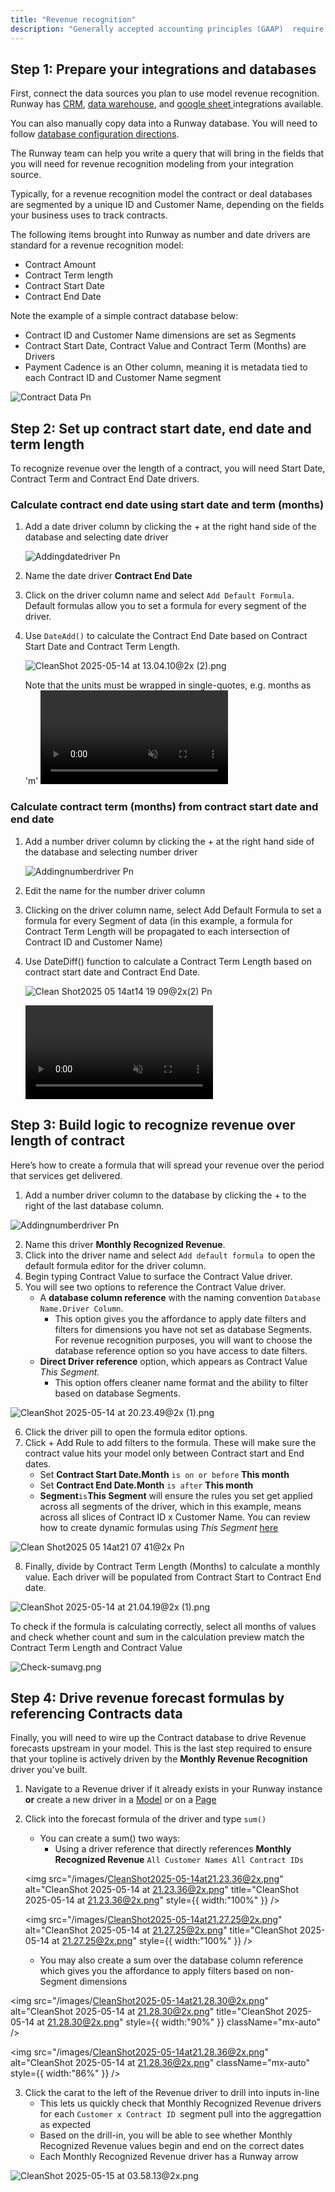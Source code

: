 ```yaml
---
title: "Revenue recognition"
description: "Generally accepted accounting principles (GAAP)  require that businesses recognize revenue when it’s earned (accrual accounting) rather than when payment is received (cash accounting). This article explains how to build a revenue recognition model in Runway for recurring contracts. "
---
```


## Step 1: Prepare your integrations and databases

First, connect the data sources you plan to use model revenue recognition. Runway has [CRM](https://docs.runway.com/integrations/revenue/hubspot), [data warehouse](https://docs.runway.com/integrations/data-storage/data-warehouses#data-warehouses), and [google sheet ](https://docs.runway.com/integrations/data-storage/google-sheets)integrations available.

You can also manually copy data into a Runway database. You will need to follow [database configuration directions](https://docs.runway.com/concepts/databases/databases-basics#configuring-a-database).

The Runway team can help you write a query that will bring in the fields that you will need for revenue recognition modeling from your integration source.

Typically, for a revenue recognition model the contract or deal databases are segmented by a unique ID and Customer Name, depending on the fields your business uses to track contracts.

The following items brought into Runway as number and date drivers are standard for a revenue recognition model:

- Contract Amount
- Contract Term length
- Contract Start Date
- Contract End Date

Note the example of a simple contract database below:

- Contract ID and Customer Name dimensions are set as Segments
- Contract Start Date, Contract Value and Contract Term (Months) are Drivers
- Payment Cadence is an Other column, meaning it is metadata tied to each Contract ID and Customer Name segment

![Contract Data Pn](/CleanShot2025-05-14at12.28.47@2x.png)

## Step 2: Set up contract start date,  end date and term length

To recognize revenue over the length of a contract, you will need Start Date, Contract Term and Contract End Date drivers.

### Calculate contract end date using start date and term (months)

1. Add a date driver column by clicking the \+ at the right hand side of the database and selecting date driver

   ![Addingdatedriver Pn](/CleanShot2025-05-14at12.53.55@2x.png)
2. Name the date driver **Contract End Date**
3. Click on the driver column name and select `Add Default Formula`. Default formulas allow you to set a formula for every segment of the driver.
4. Use `DateAdd()` to calculate the Contract End Date based on Contract Start Date and Contract Term Length.

   ![CleanShot 2025-05-14 at 13.04.10@2x (2).png](/images/CleanShot2025-05-14at13.04.10@2x\(2\).png)

   <Note>
     Note that the units must be wrapped in single-quotes, e.g. months as 'm'
   </Note>
   <video muted autoplay="true" loop controls playsinline="true" class="doc-video" src="https://documentation.runwaydev.com/videos/Date-Add-Demo.mp4" />

### Calculate contract term (months) from contract start date and end date

1. Add a number driver column by clicking the \+ at the right hand side of the database and selecting number driver

   ![Addingnumberdriver Pn](/CleanShot2025-05-14at13.41.32@2x.png)
2. Edit the name for the number driver column
3. Clicking on the driver column name, select Add Default Formula to set a formula for every Segment of data (in this example, a formula for Contract Term Length will be propagated to each intersection of Contract ID and Customer Name)
4. Use DateDiff() function to calculate a Contract Term Length based on contract start date and Contract End Date.

   ![Clean Shot2025 05 14at14 19 09@2x(2) Pn](/images/CleanShot2025-05-14at14.19.09@2x\(2\).png)

   <video muted autoplay="true" loop controls playsinline="true" class="doc-video" src="https://documentation.runwaydev.com/videos/Date-diff-demo.mp4" />

## Step 3: Build logic to recognize revenue over length of contract

Here’s how to create a formula that will spread your revenue over the period that services get delivered.

1. Add a number driver column to the database by clicking the \+ to the right of the last database column.

![Addingnumberdriver Pn](/CleanShot2025-05-14at13.41.32@2x.png)

2. Name this driver **Monthly Recognized Revenue**.
3. Click into the driver name and select `Add default formula `to open the default formula editor for the driver column.
4. Begin typing Contract Value to surface the Contract Value driver.
5. You will see two options to reference the Contract Value driver.
   - A **database column reference** with the naming convention `Database Name.Driver Column`.
     - This option gives you the affordance to apply date filters and filters for dimensions you have not set as database Segments. For revenue recognition purposes, you will want to choose the database reference option so you have access to date filters.
   - **Direct Driver reference** option, which appears as Contract Value _This Segment._
     - This option offers cleaner name format and the ability to filter based on database Segments.

![CleanShot 2025-05-14 at 20.23.49@2x (1).png](/images/CleanShot2025-05-14at20.23.49@2x\(1\).png)

6. Click the driver pill to open the formula editor options.
7. Click \+ Add Rule to add filters to the formula. These will make sure the contract value hits your model only between Contract start and End dates.
   - Set **Contract Start Date.Month** `is on or before` **This month**
   - Set **Contract End Date.Month** `is after` **This month**
   - **Segment**`is`**This Segment** will ensure the rules you set get applied across all segments of the driver, which in this example, means across all slices of Contract ID x Customer Name. You can review how to create dynamic formulas using _This Segment_ [here](https://docs.runway.com/concepts/databases/formulas-in-databases#example%3A-dynamic-default-formula-using-this-segment)

![Clean Shot2025 05 14at21 07 41@2x Pn](/images/CleanShot2025-05-14at21.07.41@2x.png)

8. Finally, divide by Contract Term Length (Months) to calculate a monthly value. Each driver will be populated from Contract Start to Contract End date.

![CleanShot 2025-05-14 at 21.04.19@2x (1).png](/images/CleanShot2025-05-14at21.04.19@2x\(1\).png)

<Check>
  To check if the formula is calculating correctly, select all months of values and check whether count and sum in the calculation preview match the Contract Term Length and Contract Value

  ![Check-sumavg.png](/images/Check-sumavg.png)
</Check>

## Step 4: Drive revenue forecast formulas by referencing Contracts data

Finally, you will need to wire up the Contract database to drive Revenue forecasts upstream in your model. This is the last step required to ensure that your topline is actively driven by the **Monthly Revenue Recognition** driver you've built.

1. Navigate to a Revenue driver if it already exists in your Runway instance **or** create a new driver in a [Model](https://docs.runway.com/concepts/models/models-basics) or on a [Page](https://docs.runway.com/concepts/pages/pages-basics)
2. Click into the forecast formula of the driver and type `sum()`
   - You can create a sum() two ways:
     - Using a driver reference that directly references **Monthly Recognized Revenue** `All Customer Names All Contract IDs`

   <img
     src="/images/CleanShot2025-05-14at21.23.36@2x.png"
     alt="CleanShot 2025-05-14 at 21.23.36@2x.png"
     title="CleanShot 2025-05-14 at 21.23.36@2x.png"
     style={{ width:"100%" }}
   />

   <img
     src="/images/CleanShot2025-05-14at21.27.25@2x.png"
     alt="CleanShot 2025-05-14 at 21.27.25@2x.png"
     title="CleanShot 2025-05-14 at 21.27.25@2x.png"
     style={{ width:"100%" }}
   />
   - You may also create a sum over the database column reference which gives you the affordance to apply filters based on non-Segment dimensions

<img
  src="/images/CleanShot2025-05-14at21.28.30@2x.png"
  alt="CleanShot 2025-05-14 at 21.28.30@2x.png"
  title="CleanShot 2025-05-14 at 21.28.30@2x.png"
  style={{ width:"90%" }}
  className="mx-auto"
/>

<img
  src="/images/CleanShot2025-05-14at21.28.36@2x.png"
  alt="CleanShot 2025-05-14 at 21.28.36@2x.png"
  className="mx-auto"
  style={{ width:"86%" }}
/>

3. Click the carat to the left of the Revenue driver to drill into inputs in-line
   - This lets us quickly check that Monthly Recognized Revenue drivers for each `Customer x Contract ID `segment pull into the aggregattion as expected
   - Based on the drill-in, you will be able to see whether Monthly Recognized Revenue values begin and end on the correct dates
   - Each Monthly Recognized Revenue driver has a Runway arrow

![CleanShot 2025-05-15 at 03.58.13@2x.png](/images/CleanShot2025-05-15at03.58.13@2x.png)